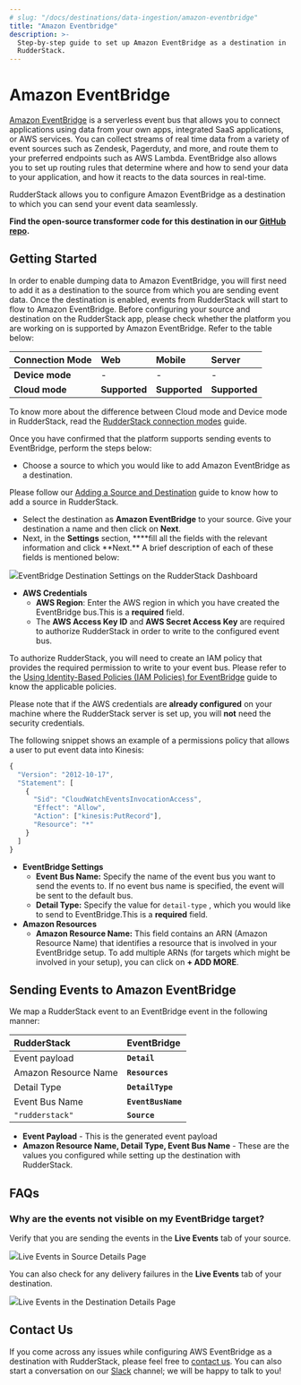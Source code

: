 ```yaml
---
# slug: "/docs/destinations/data-ingestion/amazon-eventbridge"
title: "Amazon Eventbridge"
description: >-
  Step-by-step guide to set up Amazon EventBridge as a destination in
  RudderStack.
---
```


# Amazon EventBridge

[Amazon EventBridge](https://aws.amazon.com/eventbridge/) is a serverless event bus that allows you to connect applications using data from your own apps, integrated SaaS applications, or AWS services. You can collect streams of real time data from a variety of event sources such as Zendesk, Pagerduty, and more, and route them to your preferred endpoints such as AWS Lambda. EventBridge also allows you to set up routing rules that determine where and how to send your data to your application, and how it reacts to the data sources in real-time.

RudderStack allows you to configure Amazon EventBridge as a destination to which you can send your event data seamlessly.

<div class="successBlock">

  **Find the open-source transformer code for this destination in our <a href="https://github.com/rudderlabs/rudder-transformer/tree/master/v0/destinations/eventbridge">GitHub repo</a>.**
</div>

## **Getting Started**

In order to enable dumping data to Amazon EventBridge, you will first need to add it as a destination to the source from which you are sending event data. Once the destination is enabled, events from RudderStack will start to flow to Amazon EventBridge. Before configuring your source and destination on the RudderStack app, please check whether the platform you are working on is supported by Amazon EventBridge. Refer to the table below:

| **Connection Mode** | **Web**       | **Mobile**    | **Server**    |
| :------------------ | :------------ | :------------ | :------------ |
| **Device mode**     | -             | -             | -             |
| **Cloud mode**      | **Supported** | **Supported** | **Supported** |

<div class="infoBlock">

To know more about the difference between Cloud mode and Device mode in RudderStack, read the <a href="../../get-started/rudderstack-connection-modes">RudderStack connection modes</a> guide.

</div>

Once you have confirmed that the platform supports sending events to EventBridge, perform the steps below:

- Choose a source to which you would like to add Amazon EventBridge as a destination.

<div class="infoBlock">

Please follow our <a href="../../connections/adding-source-and-destination-rudderstack">Adding a Source and Destination</a> guide to know how to add a source in RudderStack.

</div>

- Select the destination as **Amazon EventBridge** to your source. Give your destination a name and then click on **Next**.
- Next, in the **Settings** section, \***\*fill all the fields with the relevant information and click **Next.\*\* A brief description of each of these fields is mentioned below:

<img src="../../../images/assets/image (70).png" /><span class="imageTitle">EventBridge Destination Settings on the RudderStack Dashboard</span>
- **AWS Credentials**
  - **AWS Region**: Enter the AWS region in which you have created the EventBridge bus.This is a **required** field.
  - The **AWS Access Key ID** and **AWS Secret Access Key** are required to authorize RudderStack in order to write to the configured event bus.

<div class="infoBlock">

To authorize RudderStack, you will need to create an IAM policy that provides the required permission to write to your event bus. Please refer to the <a href="https://docs.aws.amazon.com/eventbridge/latest/userguide/iam-identity-based-access-control-eventbridge.html">Using Identity-Based Policies (IAM Policies) for EventBridge</a> guide to know the applicable policies.

</div>

<div class="successBlock">

  Please note that if the AWS credentials are
  **already configured** on your machine where the RudderStack
  server is set up, you will **not** need the security credentials.
</div>

The following snippet shows an example of a permissions policy that allows a user to put event data into Kinesis:

```javascript
{
  "Version": "2012-10-17",
  "Statement": [
    {
      "Sid": "CloudWatchEventsInvocationAccess",
      "Effect": "Allow",
      "Action": ["kinesis:PutRecord"],
      "Resource": "*"
    }
  ]
}
```

- **EventBridge Settings**
  - **Event Bus Name:** Specify the name of the event bus you want to send the events to. If no event bus name is specified, the event will be sent to the default bus.
  - **Detail Type:** Specify the value for `detail-type` , which you would like to send to EventBridge.This is a **required** field.
- **Amazon Resources**
  - **Amazon Resource Name:** This field contains an ARN \(Amazon Resource Name\) that identifies a resource that is involved in your EventBridge setup. To add multiple ARNs \(for targets which might be involved in your setup\), you can click on **+ ADD MORE**.

## Sending Events to Amazon EventBridge

We map a RudderStack event to an EventBridge event in the following manner:

| RudderStack          | EventBridge        |
| :------------------- | :----------------- |
| Event payload        | **`Detail`**       |
| Amazon Resource Name | **`Resources`**    |
| Detail Type          | **`DetailType`**   |
| Event Bus Name       | **`EventBusName`** |
| `"rudderstack"`      | **`Source`**       |

- **Event Payload** - This is the generated event payload
- **Amazon Resource Name, Detail Type, Event Bus Name** - These are the values you configured while setting up the destination with RudderStack.

## FAQs

### Why are the events not visible on my EventBridge target?

Verify that you are sending the events in the **Live Events** tab of your source.

<img src="../../../images/assets/source.png" /><span class="imageTitle">Live Events in Source Details Page</span>

You can also check for any delivery failures in the **Live Events** tab of your destination.

<img src="../../../images/assets/dest.png" /><span class="imageTitle">Live Events in the Destination Details Page</span>

## Contact Us

If you come across any issues while configuring AWS EventBridge as a destination with RudderStack, please feel free to [contact us](mailto:%20docs@rudderstack.com). You can also start a conversation on our [Slack](https://rudderstack.com/join-rudderstack-slack-community) channel; we will be happy to talk to you!
